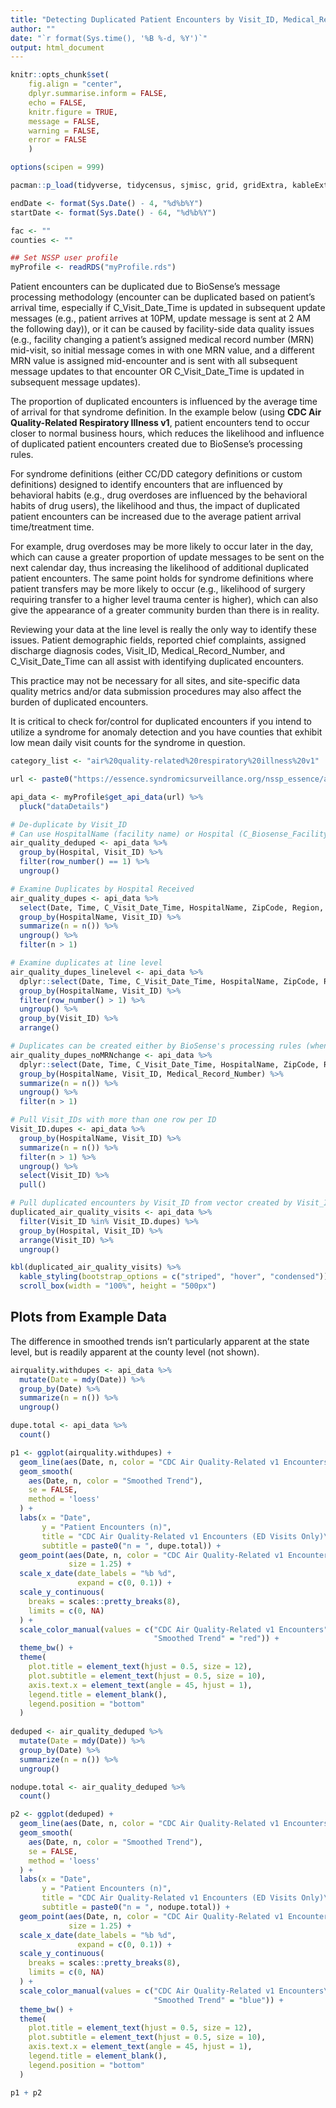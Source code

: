 ```yaml
---
title: "Detecting Duplicated Patient Encounters by Visit_ID, Medical_Record_Number, and Facility"
author: ""
date: "`r format(Sys.time(), '%B %-d, %Y')`"
output: html_document
---
```


```{=html}
<style type="text/css">
  .main-container {
    max-width: 1500px;
    margin-left: auto;
    margin-right: auto;
  }
</style>
```

```r
knitr::opts_chunk$set(
	fig.align = "center",
	dplyr.summarise.inform = FALSE,
	echo = FALSE,
	knitr.figure = TRUE,
	message = FALSE,
	warning = FALSE,
	error = FALSE
	)

options(scipen = 999)

pacman::p_load(tidyverse, tidycensus, sjmisc, grid, gridExtra, kableExtra, cowplot, viridisLite, patchwork, Rnssp)
```

```r
endDate <- format(Sys.Date() - 4, "%d%b%Y")
startDate <- format(Sys.Date() - 64, "%d%b%Y")
```

```r
fac <- ""
counties <- ""
```

```r
## Set NSSP user profile
myProfile <- readRDS("myProfile.rds")
```

Patient encounters can be duplicated due to BioSense's message processing methodology (encounter can be duplicated based on patient's arrival time, especially if C_Visit_Date_Time is updated in subsequent update messages (e.g., patient arrives at 10PM, update message is sent at 2 AM the following day)), or it can be caused by facility-side data quality issues (e.g., facility changing a patient's assigned medical record number (MRN) mid-visit, so initial message comes in with one MRN value, and a different MRN value is assigned mid-encounter and is sent with all subsequent message updates to that encounter OR C_Visit_Date_Time is updated in subsequent message updates).

The proportion of duplicated encounters is influenced by the average time of arrival for that syndrome definition. In the example below (using **CDC Air Quality-Related Respiratory Illness v1**, patient encounters tend to occur closer to normal business hours, which reduces the likelihood and influence of duplicated patient encounters created due to BioSense's processing rules.

For syndrome definitions (either CC/DD category definitions or custom definitions) designed to identify encounters that are influenced by behavioral habits (e.g., drug overdoses are influenced by the behavioral habits of drug users), the likelihood and thus, the impact of duplicated patient encounters can be increased due to the average patient arrival time/treatment time. 

For example, drug overdoses may be more likely to occur later in the day, which can cause a greater proportion of update messages to be sent on the next calendar day, thus increasing the likelihood of additional duplicated patient encounters. The same point holds for syndrome definitions where patient transfers may be more likely to occur (e.g., likelihood of surgery requiring transfer to a higher level trauma center is higher), which can also give the appearance of a greater community burden than there is in reality.

Reviewing your data at the line level is really the only way to identify these issues. Patient demographic fields, reported chief complaints, assigned discharge diagnosis codes, Visit_ID, Medical_Record_Number, and C_Visit_Date_Time can all assist with identifying duplicated encounters.

This practice may not be necessary for all sites, and site-specific data quality metrics and/or data submission procedures may also affect the burden of duplicated encounters. 

It is critical to check for/control for duplicated encounters if you intend to utilize a syndrome for anomaly detection and you have counties that exhibit low mean daily visit counts for the syndrome in question. 

```r
category_list <- "air%20quality-related%20respiratory%20illness%20v1"

url <- paste0("https://essence.syndromicsurveillance.org/nssp_essence/api/dataDetails?datasource=va_hosp&startDate=",startDate, "&medicalGroupingSystem=essencesyndromes&userId=2765&endDate=",endDate,"&percentParam=noPercent&site=895&hospFacilityType=emergency%20care&aqtTarget=DataDetails&ccddCategory=",category_list,"&geographySystem=hospital&detector=probrepswitch&timeResolution=daily&hasBeenE=1")

api_data <- myProfile$get_api_data(url) %>%
  pluck("dataDetails")

# De-duplicate by Visit_ID
# Can use HospitalName (facility name) or Hospital (C_Biosense_Facility_ID)
air_quality_deduped <- api_data %>% 
  group_by(Hospital, Visit_ID) %>% 
  filter(row_number() == 1) %>% 
  ungroup()

# Examine Duplicates by Hospital Received
air_quality_dupes <- api_data %>% 
  select(Date, Time, C_Visit_Date_Time, HospitalName, ZipCode, Region, Sex, C_Patient_Age, Ethnicity = c_ethnicity, Race = c_race, Medical_Record_Number, Visit_ID, CCDDParsed) %>% 
  group_by(HospitalName, Visit_ID) %>% 
  summarize(n = n()) %>% 
  ungroup() %>% 
  filter(n > 1)

# Examine duplicates at line level
air_quality_dupes_linelevel <- api_data %>% 
  dplyr::select(Date, Time, C_Visit_Date_Time, HospitalName, ZipCode, Region, Sex, C_Patient_Age, Ethnicity = c_ethnicity, Race = c_race, Medical_Record_Number, Visit_ID, CCDDParsed) %>% 
  group_by(HospitalName, Visit_ID) %>% 
  filter(row_number() > 1) %>% 
  ungroup() %>% 
  group_by(Visit_ID) %>% 
  arrange()

# Duplicates can be created either by BioSense's processing rules (when multiple rows per Visit_ID exist, but Medical_Record_Number field remains the same across both "encounters")
air_quality_dupes_noMRNchange <- api_data %>% 
  dplyr::select(Date, Time, C_Visit_Date_Time, HospitalName, ZipCode, Region, Sex, C_Patient_Age, Ethnicity = c_ethnicity, Race = c_race, Medical_Record_Number, Visit_ID, CCDDParsed) %>% 
  group_by(HospitalName, Visit_ID, Medical_Record_Number) %>%
  summarize(n = n()) %>% 
  ungroup() %>% 
  filter(n > 1)

# Pull Visit_IDs with more than one row per ID
Visit_ID.dupes <- api_data %>% 
  group_by(HospitalName, Visit_ID) %>% 
  summarize(n = n()) %>% 
  filter(n > 1) %>% 
  ungroup() %>% 
  select(Visit_ID) %>% 
  pull()

# Pull duplicated encounters by Visit_ID from vector created by Visit_ID.dupes (duplicated for any reason)
duplicated_air_quality_visits <- api_data %>% 
  filter(Visit_ID %in% Visit_ID.dupes) %>% 
  group_by(Hospital, Visit_ID) %>% 
  arrange(Visit_ID) %>% 
  ungroup()

kbl(duplicated_air_quality_visits) %>% 
  kable_styling(bootstrap_options = c("striped", "hover", "condensed")) %>%
  scroll_box(width = "100%", height = "500px")
```


## Plots from Example Data

The difference in smoothed trends isn't particularly apparent at the state level, but is readily apparent at the county level (not shown).

```r

airquality.withdupes <- api_data %>% 
  mutate(Date = mdy(Date)) %>% 
  group_by(Date) %>% 
  summarize(n = n()) %>% 
  ungroup()

dupe.total <- api_data %>% 
  count()

p1 <- ggplot(airquality.withdupes) +
  geom_line(aes(Date, n, color = "CDC Air Quality-Related v1 Encounters")) +
  geom_smooth(
    aes(Date, n, color = "Smoothed Trend"),
    se = FALSE,
    method = 'loess'
  ) +
  labs(x = "Date",
       y = "Patient Encounters (n)",
       title = "CDC Air Quality-Related v1 Encounters (ED Visits Only)\nIncluding Duplicated Encounters",
       subtitle = paste0("n = ", dupe.total)) +
  geom_point(aes(Date, n, color = "CDC Air Quality-Related v1 Encounters"),
             size = 1.25) +
  scale_x_date(date_labels = "%b %d",
               expand = c(0, 0.1)) +
  scale_y_continuous(
    breaks = scales::pretty_breaks(8),
    limits = c(0, NA)
  ) +
  scale_color_manual(values = c("CDC Air Quality-Related v1 Encounters" = "Blue",
                                "Smoothed Trend" = "red")) +
  theme_bw() +
  theme(
    plot.title = element_text(hjust = 0.5, size = 12),
    plot.subtitle = element_text(hjust = 0.5, size = 10),
    axis.text.x = element_text(angle = 45, hjust = 1),
    legend.title = element_blank(),
    legend.position = "bottom"
  )
  
deduped <- air_quality_deduped %>% 
  mutate(Date = mdy(Date)) %>% 
  group_by(Date) %>% 
  summarize(n = n()) %>% 
  ungroup()

nodupe.total <- air_quality_deduped %>% 
  count()

p2 <- ggplot(deduped) +
  geom_line(aes(Date, n, color = "CDC Air Quality-Related v1 Encounters\n(no duplicated encounters)")) +
  geom_smooth(
    aes(Date, n, color = "Smoothed Trend"),
    se = FALSE,
    method = 'loess'
  ) +
  labs(x = "Date",
       y = "Patient Encounters (n)",
       title = "CDC Air Quality-Related v1 Encounters (ED Visits Only)\nDuplicated Encounters Removed",
       subtitle = paste0("n = ", nodupe.total)) +
  geom_point(aes(Date, n, color = "CDC Air Quality-Related v1 Encounters\n(no duplicated encounters)"),
             size = 1.25) +
  scale_x_date(date_labels = "%b %d",
               expand = c(0, 0.1)) +
  scale_y_continuous(
    breaks = scales::pretty_breaks(8),
    limits = c(0, NA)
  ) +
  scale_color_manual(values = c("CDC Air Quality-Related v1 Encounters\n(no duplicated encounters)" = "Red",
                                "Smoothed Trend" = "blue")) +
  theme_bw() +
  theme(
    plot.title = element_text(hjust = 0.5, size = 12),
    plot.subtitle = element_text(hjust = 0.5, size = 10),
    axis.text.x = element_text(angle = 45, hjust = 1),
    legend.title = element_blank(),
    legend.position = "bottom"
  )

p1 + p2
```